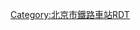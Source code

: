 {{Routemap
| title = 北京南站
| inline = <includeonly>yes</includeonly>
| map = 
\\\\\\\\\\\\\\\\\CONTg\CONTg\\\\\~~[[京沪铁路]][[上行线|上]]、[[下行线]][[北京站]]方向
\\\\\\\\\\\\\\\\\STR\STR\\STRc2\CONT3!~STRc2\CONT3\~~[[京津城际铁路]]下、上行线[[天津站]]方向
\\\\\\\\\\\\\\\\\STRg\STRf\\STR+1\STR+1!~STRc4\STRc4\
\\\\\\\\\\\\\\\\\STR\STR\\STRg\STRf\\
\\\\\\\\\\\\\\\\\STR\STR\STRc2\ABZg3\STR\\
\\\\\\\\\\\\\\\\\STR\STR!~STRc2\STR3+1\STR!~STRc4\STR\\
\\\\\\\\\\\\\\\\\STR\ABZg+1\STRc4\STR\STR\\
\\\\\\\\\\\\\\\\\STR\STR\ENDEa\STR\STR\\
\\\\\\\\\\\\\\\\\STR!~STRc2\ABZg3\STR\STR\STR\\
\\\\\\\\\\\\\\\\\ABZg+1\STR!~STRc4\STR\STR\STR\\
\\\\\\\\\\\\\\\\\ABZg2\STR!~STRc3\STR\STR\STR\\
\\\\\\\\\\\\\\\\\STR!~STRc1\ABZg+4\STR\STR\STR\\
\\\\\\\\\\\\\\\\\STR\ABZg2\STR!~STRc3\STR\STR\\
\\\\\\\\\\\\\\\\\STR\STR!~STRc1\ABZg+4\ABZg2\STR!~STRc3\\
\\\\\\\\\\\\\\\\STRc2\STR3!~STRc2\STR3!~STRc2\STR3!~STRc2\ABZg3!~STRc1\ABZg+4\\
\\\\\\\\\\\\\\\STRc2\STR3+1!~STRc2\STR3+1!~STRc24\STR3+1!~STRc24\STR3+1!~STRc4\STR!~STRc4\STR\\
\\\\\\\\\\\\\\STRc2\STR3+1!~STRc2\STR3+1!~STRc24\STR3+1!~STRc24\STR3+1!~STRc4\STRc4\STR\STR\\
\\\\\\\\\\\\\STRc2\STR3+1!~STRc2\STR3+1!~STRc24\STR3+1!~STRc24\STR3+1!~STRc4\STRc4\\STR\STR\\
\\\\\\\\\\\\STRc2\STR3+1!~STRc2\STR3+1!~STRc24\STR3+1!~STRc24\STR3+1!~STRc4\STRc4\\\STR\STR\\
\\\\\\\\\\\STRc2\STR3+1!~STRc2\STR3+1!~STRc24\STR3+1!~STRc24\STR3+1!~STRc4\STRc4\\\\STR\STR\\
\\\\\\\\\\STRc2\STR3+1!~STRc2\STR3+1!~STRc24\STR3+1!~STRc24\STR3+1!~STRc4\STRc4\\\\\STR\STR\\
\\\\\\\\\STRc2\STR3+1!~STRc2\STR3+1!~STRc24\STR3+1!~STRc24\STR3+1!~STRc4\STRc4\\\\\\STR\STR\\
\\\\\\\\STRc2\STR3+1!~STRc2\STR3+1!~STRc24\STR3+1!~STRc24\STR3+1!~STRc4\STRc4\\\\\\\STR\STR\\
\\\\\\\STRc2\STR3+1!~STRc2\STR3+1!~STRc4\STR+1!~STRc4\STR+1!~STRc4\STRc4\\\\\\\\STR\STR\\
\\\\\\STRc2\STR3+1!~STRc2\STR3+1!~STRc4\STRc4\STR\STR\\\\\\\\\STR\STR\\
\\\\\STRc2\STR3+1!~STRc2\STR3+1!~STRc4\STRc4\\STR\STR\\\\\\\\\STR\STR\\
\\\\STRc2\STR3+1!~STRc2\STR3+1!~STRc4\STRc4\\\STR\STR\\\\\\\\\STR\STR\\
\\\STRc2\STR3+1!~STRc2\STR3+1!~STRc4\STRc4\\\\ABZg2\ABZg3\\\\\\\\STRc2\ABZg3!~STRc2\ABZg3\\
\\STRc2\STR3+1!~STRc2\STR3+1!~STRc4\STRc4\\\\STRc2\ABZg+1!~ABZ3+1g\ABZg+4!~ABZ2+4g\STRc3\\\\\\STRc2\STR3+1\ABZg+1!~STRc4\STR!~STRc4\\
\\STR+1\STR+1!~STRc4\STRc4\\\\STRc2\STR3+1\STR!~STRc4\STR!~STRc1\STR2+4\STRc3\\\\\STR+1\STRc4\ABZg2\ABZg2!~STRc3\STRc3\
\STRc2\ABZg3\STR\\\\STRc2\STR3+1\STRc24\ABZg3\ABZg2\STRc13\STR2+4\STRc3\\\\STR\\STR!~STRc1\ABZg+4!~STRc1\STR+4\
STRc2\ABZ1+3f\STR!~STRc4\STR\\\STRc2\ABZ1+3f\STRc24\STR3+1\STR!~STRc4\STR!~STRc1\STR2+4\STRc13\ABZ4+2f\STRc3\\STRc2\ABZg3\STRc2\ABZg3\STR\ABZg2\STRc3
STR+1\STR!~STRc4\STR\ABZg2\STRc3\STRc2\ABZ1+3f\STR!~STRc4\STR+1\STRc24\ABZg3\ABZg2\STRc13\STR+4\STR!~STRc1\ABZ4+2f\STRc3\STR+1\STR!~STRc4\STR+1\STR!~STRc4\STR\STR!~STRc1\STR+4
STR\STR\STR\STR!~STRc1\STR+4\STR+1\STR!~STRc4\STR\STR\STR+1\STR!~STRc4\STR!~STRc1\STR+4\STR\STR\STR!~STRc1\STR+4\STR\STR\STR\STR\STR\STR\STR
STR+BSr!~num1r\STR+BSl\STR+BSr\STR+BSl\STR+BSr\STR+BSl\STR+BSr\STR+BSl\STR+BSr\STR+BSl\STR+BSr\STR+BSl\STR+BSr\STR+BSl\STR+BSr\STR+BSl\STR+BSr\STR+BSl\STR+BSr\STR+BSl\STR+BSr\STR+BSl\STR+BSr\STR+BSl~~{{0}}1站台24道
STR+BSr\STR+BSl!~num2l\STR+BSr\STR+BSl\STR+BSr\STR+BSl\STR+BSr\STR+BSl\STR+BSr\STR+BSl\STR+BSr\STR+BSl\STR+BSr\STR+BSl\STR+BSr\STR+BSl\STR+BSr\STR+BSl\STR+BSr\STR+BSl\STR+BSr\STR+BSl\STR+BSr\STR+BSl~~{{0}}2站台23道
STR+BSr\STR+BSl\STR+BSr!~num3r\STR+BSl\STR+BSr\STR+BSl\STR+BSr\STR+BSl\STR+BSr\STR+BSl\STR+BSr\STR+BSl\STR+BSr\STR+BSl\STR+BSr\STR+BSl\STR+BSr\STR+BSl\STR+BSr\STR+BSl\STR+BSr\STR+BSl\STR+BSr\STR+BSl~~{{0}}3站台XXII道（京沪上行正线）
STR+BSr\STR+BSl\STR+BSr\STR+BSl!~num4l\STR+BSr\STR+BSl\STR+BSr\STR+BSl\STR+BSr\STR+BSl\STR+BSr\STR+BSl\STR+BSr\STR+BSl\STR+BSr\STR+BSl\STR+BSr\STR+BSl\STR+BSr\STR+BSl\STR+BSr\STR+BSl\STR+BSr\STR+BSl~~{{0}}4站台XXI道（京沪下行正线）
STR+BSr\STR+BSl\STR+BSr\STR+BSl\STR+BSr!~num5r\STR+BSl\STR+BSr\STR+BSl\STR+BSr\STR+BSl\STR+BSr\STR+BSl\STR+BSr\STR+BSl\STR+BSr\STR+BSl\STR+BSr\STR+BSl\STR+BSr\STR+BSl\STR+BSr\STR+BSl\STR+BSr\STR+BSl~~{{0}}5站台20道
STR+BSr\STR+BSl\STR+BSr\STR+BSl\STR+BSr\STR+BSl!~num6l\STR+BSr\STR+BSl\STR+BSr\STR+BSl\STR+BSr\STR+BSl\STR+BSr\STR+BSl\STR+BSr\STR+BSl\STR+BSr\STR+BSl\STR+BSr\STR+BSl\STR+BSr\STR+BSl\STR+BSr\STR+BSl~~{{0}}6站台19道
STR+BSr\STR+BSl\STR+BSr\STR+BSl\STR+BSr\STR+BSl\STR+BSr!~num7r\STR+BSl\STR+BSr\STR+BSl\STR+BSr\STR+BSl\STR+BSr\STR+BSl\STR+BSr\STR+BSl\STR+BSr\STR+BSl\STR+BSr\STR+BSl\STR+BSr\STR+BSl\STR+BSr\STR+BSl~~{{0}}7站台18道
STR+BSr\STR+BSl\STR+BSr\STR+BSl\STR+BSr\STR+BSl\STR+BSr\STR+BSl!~num8l\STR+BSr\STR+BSl\STR+BSr\STR+BSl\STR+BSr\STR+BSl\STR+BSr\STR+BSl\STR+BSr\STR+BSl\STR+BSr\STR+BSl\STR+BSr\STR+BSl\STR+BSr\STR+BSl~~{{0}}8站台17道
STR+BSr\STR+BSl\STR+BSr\STR+BSl\STR+BSr\STR+BSl\STR+BSr\STR+BSl\STR+BSr!~num9r\STR+BSl\STR+BSr\STR+BSl\STR+BSr\STR+BSl\STR+BSr\STR+BSl\STR+BSr\STR+BSl\STR+BSr\STR+BSl\STR+BSr\STR+BSl\STR+BSr\STR+BSl~~{{0}}9站台16道
STR+BSr\STR+BSl\STR+BSr\STR+BSl\STR+BSr\STR+BSl\STR+BSr\STR+BSl\STR+BSr\STR+BSl!~num1m!~num0l\STR+BSr\STR+BSl\STR+BSr\STR+BSl\STR+BSr\STR+BSl\STR+BSr\STR+BSl\STR+BSr\STR+BSl\STR+BSr\STR+BSl\STR+BSr\STR+BSl~~10站台15道
STR+BSr\STR+BSl\STR+BSr\STR+BSl\STR+BSr\STR+BSl\STR+BSr\STR+BSl\STR+BSr\STR+BSl\STR+BSr!~num1m!~num1r\STR+BSl\STR+BSr\STR+BSl\STR+BSr\STR+BSl\STR+BSr\STR+BSl\STR+BSr\STR+BSl\STR+BSr\STR+BSl\STR+BSr\STR+BSl~~11站台14道
STR+BSr\STR+BSl\STR+BSr\STR+BSl\STR+BSr\STR+BSl\STR+BSr\STR+BSl\STR+BSr\STR+BSl\STR+BSr\STR+BSl!~num1m!~num2l\STR+BSr\STR+BSl\STR+BSr\STR+BSl\STR+BSr\STR+BSl\STR+BSr\STR+BSl\STR+BSr\STR+BSl\STR+BSr\STR+BSl~~12站台13道
STR+BSr\STR+BSl\STR+BSr\STR+BSl\STR+BSr\STR+BSl\STR+BSr\STR+BSl\STR+BSr\STR+BSl\STR+BSr\STR+BSl\STR+BSr!~num3m!~num1r\STR+BSl\STR+BSr\STR+BSl\STR+BSr\STR+BSl\STR+BSr\STR+BSl\STR+BSr\STR+BSl\STR+BSr\STR+BSl~~13站台12道
STR+BSr\STR+BSl\STR+BSr\STR+BSl\STR+BSr\STR+BSl\STR+BSr\STR+BSl\STR+BSr\STR+BSl\STR+BSr\STR+BSl\STR+BSr\STR+BSl!~num1m!~num4l\STR+BSr\STR+BSl\STR+BSr\STR+BSl\STR+BSr\STR+BSl\STR+BSr\STR+BSl\STR+BSr\STR+BSl~~14站台11道
STR+BSr\STR+BSl\STR+BSr\STR+BSl\STR+BSr\STR+BSl\STR+BSr\STR+BSl\STR+BSr\STR+BSl\STR+BSr\STR+BSl\STR+BSr\STR+BSl\STR+BSr!~num5m!~num1r\STR+BSl\STR+BSr\STR+BSl\STR+BSr\STR+BSl\STR+BSr\STR+BSl\STR+BSr\STR+BSl~~15站台10道
STR+BSr\STR+BSl\STR+BSr\STR+BSl\STR+BSr\STR+BSl\STR+BSr\STR+BSl\STR+BSr\STR+BSl\STR+BSr\STR+BSl\STR+BSr\STR+BSl\STR+BSr\STR+BSl!~num1m!~num6l\STR+BSr\STR+BSl\STR+BSr\STR+BSl\STR+BSr\STR+BSl\STR+BSr\STR+BSl~~16站台{{0}}9道
STR+BSr\STR+BSl\STR+BSr\STR+BSl\STR+BSr\STR+BSl\STR+BSr\STR+BSl\STR+BSr\STR+BSl\STR+BSr\STR+BSl\STR+BSr\STR+BSl\STR+BSr\STR+BSl\STR+BSr!~num7m!~num1r\STR+BSl\STR+BSr\STR+BSl\STR+BSr\STR+BSl\STR+BSr\STR+BSl~~17站台{{0}}8道
STR+BSr\STR+BSl\STR+BSr\STR+BSl\STR+BSr\STR+BSl\STR+BSr\STR+BSl\STR+BSr\STR+BSl\STR+BSr\STR+BSl\STR+BSr\STR+BSl\STR+BSr\STR+BSl\STR+BSr\STR+BSl!~num1m!~num8l\STR+BSr\STR+BSl\STR+BSr\STR+BSl\STR+BSr\STR+BSl~~18站台{{0}}7道
STR+BSr\STR+BSl\STR+BSr\STR+BSl\STR+BSr\STR+BSl\STR+BSr\STR+BSl\STR+BSr\STR+BSl\STR+BSr\STR+BSl\STR+BSr\STR+BSl\STR+BSr\STR+BSl\STR+BSr\STR+BSl\STR+BSr!~num9m!~num1r\STR+BSl\STR+BSr\STR+BSl\STR+BSr\STR+BSl~~19站台{{0}}6道
STR+BSr\STR+BSl\STR+BSr\STR+BSl\STR+BSr\STR+BSl\STR+BSr\STR+BSl\STR+BSr\STR+BSl\STR+BSr\STR+BSl\STR+BSr\STR+BSl\STR+BSr\STR+BSl\STR+BSr\STR+BSl\STR+BSr\STR+BSl!~num2m!~num0l\STR+BSr\STR+BSl\STR+BSr\STR+BSl~~20站台{{0}}5道
STR+BSr\STR+BSl\STR+BSr\STR+BSl\STR+BSr\STR+BSl\STR+BSr\STR+BSl\STR+BSr\STR+BSl\STR+BSr\STR+BSl\STR+BSr\STR+BSl\STR+BSr\STR+BSl\STR+BSr\STR+BSl\STR+BSr\STR+BSl\STR+BSr!~num1m!~num2r\STR+BSl\STR+BSr\STR+BSl~~21站台{{0}}4道
STR+BSr\STR+BSl\STR+BSr\STR+BSl\STR+BSr\STR+BSl\STR+BSr\STR+BSl\STR+BSr\STR+BSl\STR+BSr\STR+BSl\STR+BSr\STR+BSl\STR+BSr\STR+BSl\STR+BSr\STR+BSl\STR+BSr\STR+BSl\STR+BSr\STR+BSl!~num2m!~num2l\STR+BSr\STR+BSl~~22站台{{0}}3道
STR+BSr\STR+BSl\STR+BSr\STR+BSl\STR+BSr\STR+BSl\STR+BSr\STR+BSl\STR+BSr\STR+BSl\STR+BSr\STR+BSl\STR+BSr\STR+BSl\STR+BSr\STR+BSl\STR+BSr\STR+BSl\STR+BSr\STR+BSl\STR+BSr\STR+BSl\STR+BSr!~num3m!~num2r\STR+BSl~~23站台{{0}}2道
STR+BSr\STR+BSl\STR+BSr\STR+BSl\STR+BSr\STR+BSl\STR+BSr\STR+BSl\STR+BSr\STR+BSl\STR+BSr\STR+BSl\STR+BSr\STR+BSl\STR+BSr\STR+BSl\STR+BSr\STR+BSl\STR+BSr\STR+BSl\STR+BSr\STR+BSl\STR+BSr\STR+BSl!~num2m!~num4l~~24站台{{0}}1道
STR\STR\STR\STR\STR\STR\STR\STR\STR\STR\STR\STR\STR\STR\STR\STR\STR\STR2\STR!~STRc3\STR2\STR!~STRc3\STR\STR\STR
STR\STR\STR\STR\STR\STR\STR\STR\STR\STR\STR\STR\STR\STR\STR\STR\STR\STRc1\ABZ2+4g\STRc13\ABZg+4\STR\STR!~STRc2\STR3
STR\STR\STR\STR\STR\STR\STR\STR\STR\STR\STR\STR\STR\STR\STR\STR\STR\\STRc1\STR2+4\STR!~STRc3\STR!~STRc2\ABZ3+1g\STRc4
STR2\STR!~STRc3\STR\STR\STR\STR\STR\STR\STR\STR\STR\STR\STR\STR\STR\STR\STR\\\STRc1\ABZg+4!~ABZ2+4g\ABZg+1!~ABZ3+1g\STRc4\
STRc1\ABZ2+4g\STR!~STRc3\STR!~STRc2\STR3\STR\STR\STR2\STR!~STRc3\ABZg2\STR!~STRc3\STR\STR\STR!~STRc2\STR3\STR\STR\\\STRc2\ABZg+1!~ABZ3+1g\ABZg+4!~ABZ2+4g\STRc3\
\STRc1\ABZg+4!~ABZ2+4g\ABZg+1!~ABZ3+1g\STRc4\STR\STR\STRc1\ABZ2+4g\STR!~STRc13\ABZg+4\STR!~STRc2\ABZg3!~STRc2\ABZ3+1g\STRc4\STR\STR\\STRc2\STR3+1\STR!~STRc4\STR!~STRc1\ABZ4+2f\STRc3
\\ABZg+1\ABZg+4!~ABZ2+4g\STRc3\STR2\STR!~STRc3\\STRc1\ABZg+4\STR\ABZg+1\ABZg+1!~STRc4\STRc4\\STR!~STRc2\STR3\STRc2\STR3+1\STRc24\STR3!~STRc2\ABZg3\STR!~STRc1\STR+4
\\STR\STR!~STRc1\STR2+4\STRc13\ABZ2+4g\STRc3\\STR\ABZg2\STR!~STRc3\STR\\STRc2\ABZ3+1g\STRc24\STR3+1\STRc24\STR3+1!~STRc2\STR3+1!~STRc24\STR3!~STRc24\STR3!~STRc2\STR3
\\STR2\STR2!~STRc3\STRc13\STR2+4\STRc13\STR2+4\STRc3\STR\STR!~STRc1\ABZg+4\STR\STRc2\STR3+1\STRc24\STR3+1\STRc24\STR3+1!~STRc2\STR3+1!~STRc24\STR3+1!~STRc24\STR3+1!~STRc24\STR3+1!~STRc4\STRc4
\\STRc1\STR2+4!~STRc1\STR2+4!~STRc3\STRc13\STR2+4\STRc13\STR2+4\ABZg2!~STRc3\STR!~STRc3\STR!~STRc2\ABZg3!~STRc2\STR3+1\STRc24\STR3+1\STRc24\STR3+1!~STRc2\STR3+1!~STRc24\STR3+1!~STRc24\STR3+1!~STRc24\STR3+1!~STRc4\STRc4\
\\\STRc1\STR2+4!~STRc1\STR2+4!~STRc3\STRc13\STR2+4\STRc13\ABZg+4!~STRc1\ABZg+4\ABZg+1\ABZg+1!~STRc4\STRc24\STR3+1\STRc24\STR3+1!~STRc2\STR3+1!~STRc24\STR3+1!~STRc24\STR3+1!~STRc24\STR3+1!~STRc4\STRc4\\
\\\\STRc1\STR2+4!~STRc1\STR2+4!~STRc3\STRc13\STR2+4\STR!~STRc3\STR\STR\STR!~STRc2\STR3+1\STRc24\STR3+1!~STRc2\STR3+1!~STRc24\STR3+1!~STRc24\STR3+1!~STRc24\STR3+1!~STRc4\STRc4\\\
\\\\\STRc1\STR2+4!~STRc1\STR2+4!~STRc3\STRc13\ABZg+4\STR\STR\ABZg+1\STRc24\STR3+1!~STRc2\STR3+1!~STRc24\STR3+1!~STRc24\STR3+1!~STRc24\STR3+1!~STRc4\STRc4\\\\
\\\\\\STRc1\STR+4!~STRc1\STR+4\STR\STR\STR\STR\STR+1\STR+1!~STRc4\STR+1!~STRc4\STR+1!~STRc4\STR+1!~STRc4\STRc4\\\\\
\\\\\\\STR\STR\STR\STR\STR\STR\STR\STR\STR\STR\STR\\\\\\
\\\\\\\STR\STR\STR\STR\STR\STR\STR\STR\STR\ENDEe\ENDEe\\\\\\
\\\\\\\STR\STR\STR\STR\STR\STR\STR\STR\STR\\\\\\\\
\\\\\\\STR\STR\STR\STR\STR\STR\ENDEe\STR\STR\\\\\\\\
\\\\\\\STR\STR\STR\STR\STR\STR\\ENDEe\ENDEe\\\\\\\\
\\\\\\\STR\STR\STR\STR\STR\STR\\\\\\\\\\\
\\\\\\\STR\STR\ABZg2\STR!~STRc3\STR!~STRc2\ABZg3\\\\\\\\\\\
\\\\\\\STR\STR\STR!~STRc1\ABZg+4\ABZg+1\STR!~STRc4\\\\\\\\\\\
\\\\\\\STR\STR\STR\ABZg2\STR!~STRc3\STR\\\\\\\\\\\
\\\\\\\STR\STR\STR!~STRc2\ABZg3!~STRc1\ABZg+4\STR\\\\\\\\\\\
\\\\\\\STR\STR\ABZg+1\STR!~STRc24\ABZg3\STR\\\\\\\\\\\
\\\\\\\STR\STR!~STRc2\ABZg3\ABZg+1\ABZg2!~STRc4\STR!~STRc3\\\\\\\\\\\
\\\\\\\STR\ABZg+1\STR!~STRc24\ABZg3\STR!~STRc1\ABZg+4\\\\\\\\\\\
\\\\\\\STR!~STRc2\ABZg3\ABZg+1\STR!~STRc4\STR\STR\\\\\\\\\\\
\\\\\\\ABZg+1\STR!~STRc24\ABZg3\STR\STR\STR\\\\\\\\\\\
\\\\\\\STR\ABZg+1\STR!~STRc4\STR\STR\STR\\\\\\\\\\\
\\\\\\\STR\STR\STR\STR\STR\STR\\\\\\\\\\\
\\\\\\\STR\STR\STR2\STR2!~STRc3\STR2!~STRc3\STR2!~STRc3\STRc3\\\\\\\\\\
\\\\\\\STR\STR\STRc1\CONT4!~STRc1\STR2+4!~STRc1\STR2+4!~STRc13\CONT4!~STRc3\\\\\\\\\\~~[[北京动车段]]走行线
\\\\\\\STR\STR\\\STRc1\CONT4!~STRc1\CONT4\\\\\\\\\\~~[[京沪高速铁路]][[上行线|上]]、[[下行线]][[上海虹桥站]]方向
\\\\\\\STRg\STRf\\\\\\\\\\\\\\\
\\\\\\\CONTf\CONTf\\\\\\\\\\\\\\\~~[[京沪铁路]]上、下行线[[上海站]]方向
|bottom={{navbar|北京铁路车站RDT/北京南站}}
}}<noinclude>

{{Rdt intro|[[北京南站]]}}

[[Category:北京市鐵路車站RDT]]

</noinclude>